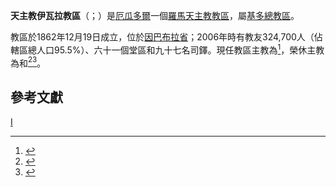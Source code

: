 {{Multiple issues|
{{Primarysources|time=2019-12-16T05:12:16+00:00}}
{{Refimprove|time=2019-12-16T05:12:16+00:00}}
}}
{{NoteTA
|1=zh-hans:勒内; zh-hant:勒內; zh-tw:賀內;
}}
{{Infobox Roman Catholic diocese
|Roman Catholic Diocese of = 天主教伊瓦拉教區
|Latin name of diocese = Dioecesis Ibarrensis
|border = catholic
|location = [[厄瓜多爾|厄瓜多爾]]
|territory =[[因巴布拉省|因巴布拉省]]
|population =324,700
|rite = [[羅馬禮|羅馬禮]]
|patron =
|province =[[天主教基多總教區|基多]]
|established = 1862年
|cathedral = [[聖奧斯定主教座堂_(伊瓦拉)|聖奧斯定主教座堂]]
|co-cathedral =
|leadership = 主教
|website =
|pope = {{incumbent pope}}
|ordinary = {{link-es|色貢多·勒內·科巴-加拉爾薩|Segundo René Coba Galarza}}
|coadjutor bishop =
|auxiliary =
|emeritus = {{link-de|儒略·塞薩爾·特蘭-杜塔里|Julio César Terán Dutari}}<br />{{link-en|懷德·達里奧·馬希|Valter Dario Maggi}}
|map = [[File:Ecuador_-_Diocesi_di_Ibarra.jpg|250px]]
|map_caption = 教區管轄圖
}}

'''天主教伊瓦拉教區'''（{{lang-la|Dioecesis Ibarrensis}}；{{lang-es|Diócesis de Ibarra}}）是[[厄瓜多爾|厄瓜多爾]]一個[[羅馬天主教|羅馬天主教]][[教區|教區]]，屬[[天主教基多總教區|基多總教區]]。

教區於1862年12月19日成立，位於[[因巴布拉省|因巴布拉省]]；2006年時有教友324,700人（佔轄區總人口95.5%）、六十一個堂區和九十七名司鐸。現任教區主教為{{link-es|色貢多·勒內·科巴-加拉爾薩|Segundo René Coba Galarza}}<ref>{{cite press release |title=Resignations and Appointments, 12.12.2019 |url=https://press.vatican.va/content/salastampa/en/bollettino/pubblico/2019/12/12/191212e.html |publisher=Holy See Press Office |accessdate=2019-12-15 |archiveurl=https://web.archive.org/web/20191215093308/https://press.vatican.va/content/salastampa/en/bollettino/pubblico/2019/12/12/191212e.html |archivedate=2019-12-15 |language=en |date=2019-12-12 |dead-url=no }}</ref>，榮休主教為{{link-de|儒略·塞薩爾·特蘭-杜塔里|Julio César Terán Dutari}}和{{link-en|懷德·達里奧·馬希|Valter Dario Maggi}}<ref>{{cite press release |title=RINUNCE E NOMINE, 25.03.2011 |url=https://press.vatican.va/content/salastampa/it/bollettino/pubblico/2011/03/25/0173/00422.html |publisher=Sala Stampa della Santa Sede |accessdate=2019-12-15 |archiveurl=https://web.archive.org/web/20191215192120/https://press.vatican.va/content/salastampa/it/bollettino/pubblico/2011/03/25/0173/00422.html |archivedate=2019-12-15 |language=it |date=2011-03-25 |dead-url=no }}</ref><ref>{{cite press release |title=Resignations and Appointments, 13.10.2018 |url=https://press.vatican.va/content/salastampa/en/bollettino/pubblico/2018/10/13/181013b.html |publisher=Holy See Press Office |accessdate=2019-12-15 |archiveurl=https://web.archive.org/web/20191215190334/https://press.vatican.va/content/salastampa/en/bollettino/pubblico/2018/10/13/181013b.html |archivedate=2019-12-15 |language=en |date=2018-10-13 |dead-url=no }}</ref>。

== 參考文獻 ==
{{reflist}}

{{厄瓜多爾天主教教區}}
[[Category:厄瓜多爾天主教教區|I]]